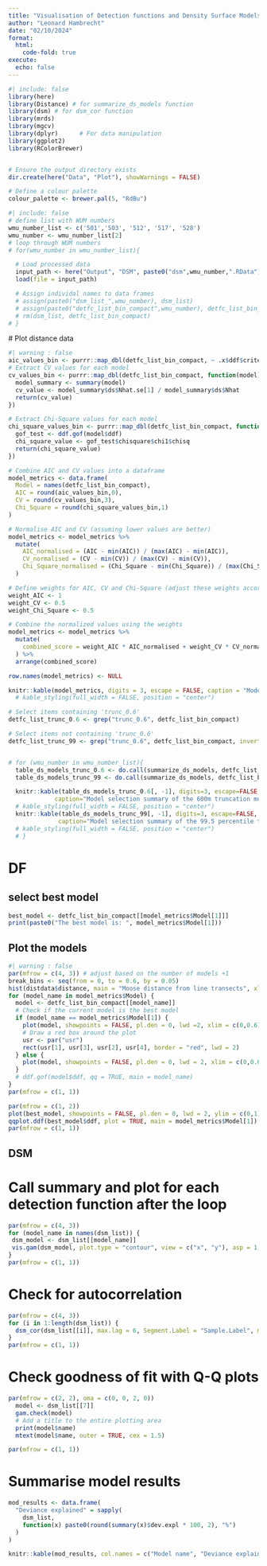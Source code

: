 ```yaml
---
title: "Visualisation of Detection functions and Density Surface Models"
author: "Leonard Hambrecht"
date: "02/10/2024"
format: 
  html:
    code-fold: true
execute:
  echo: false
---
```

```r
#| include: false
library(here)
library(Distance) # for summarize_ds_models function
library(dsm) # for dsm_cor function
library(mrds)
library(mgcv)
library(dplyr)      # For data manipulation
library(ggplot2)
library(RColorBrewer)


# Ensure the output directory exists
dir.create(here("Data", "Plot"), showWarnings = FALSE)

# Define a colour palette
colour_palette <- brewer.pal(5, "RdBu")
```
```r
#| include: false
# define list with WUM numbers
wmu_number_list <- c('501','503', '512', '517', '528')
wmu_number <- wmu_number_list[2]
# loop through WUM numbers
# for(wmu_number in wmu_number_list){

  # Load processed data
  input_path <- here("Output", "DSM", paste0("dsm",wmu_number,".RData"))
  load(file = input_path)

  # Assign individal names to data frames
  # assign(paste0("dsm_list_",wmu_number), dsm_list)
  # assign(paste0("detfc_list_bin_compact",wmu_number), detfc_list_bin_compact)
  # rm(dsm_list, detfc_list_bin_compact)
# }
```
  # Plot distance data
  
```r
#| warning : false
aic_values_bin <- purrr::map_dbl(detfc_list_bin_compact, ~ .x$ddf$criterion)
# Extract CV values for each model
cv_values_bin <- purrr::map_dbl(detfc_list_bin_compact, function(model) {
  model_summary <- summary(model)
  cv_value <- model_summary$ds$Nhat.se[1] / model_summary$ds$Nhat
  return(cv_value)
})

# Extract Chi-Square values for each model
chi_square_values_bin <- purrr::map_dbl(detfc_list_bin_compact, function(model) {
  gof_test <- ddf.gof(model$ddf)
  chi_square_value <- gof_test$chisquare$chi1$chisq
  return(chi_square_value)
})

# Combine AIC and CV values into a dataframe
model_metrics <- data.frame(
  Model = names(detfc_list_bin_compact),
  AIC = round(aic_values_bin,0),
  CV = round(cv_values_bin,3),
  Chi_Square = round(chi_square_values_bin,1)
)

# Normalise AIC and CV (assuming lower values are better)
model_metrics <- model_metrics %>%
  mutate(
    AIC_normalised = (AIC - min(AIC)) / (max(AIC) - min(AIC)),
    CV_normalised = (CV - min(CV)) / (max(CV) - min(CV)),
    Chi_Square_normalised = (Chi_Square - min(Chi_Square)) / (max(Chi_Square) - min(Chi_Square))
  )

# Define weights for AIC, CV and Chi-Square (adjust these weights according to your preference)
weight_AIC <- 1
weight_CV <- 0.5
weight_Chi_Square <- 0.5

# Combine the normalized values using the weights
model_metrics <- model_metrics %>%
  mutate(
    combined_score = weight_AIC * AIC_normalised + weight_CV * CV_normalised + weight_Chi_Square * Chi_Square_normalised
  ) %>%
  arrange(combined_score)

row.names(model_metrics) <- NULL
```
```r
knitr::kable(model_metrics, digits = 3, escape = FALSE, caption = "Model comparison metrics") # %>%
  # kable_styling(full_width = FALSE, position = "center")

```


```r
# Select items containing 'trunc_0.6'
detfc_list_trunc_0.6 <- grep("trunc_0.6", detfc_list_bin_compact)

# Select items not containing 'trunc_0.6'
detfc_list_trunc_99 <- grep("trunc_0.6", detfc_list_bin_compact, invert = TRUE)


# for (wmu_number in wmu_number_list){
  table_ds_models_trunc_0.6 <- do.call(summarize_ds_models, detfc_list_bin_compact[detfc_list_trunc_0.6])
  table_ds_models_trunc_99 <- do.call(summarize_ds_models, detfc_list_bin_compact[detfc_list_trunc_99])
```
```r
  knitr::kable(table_ds_models_trunc_0.6[, -1], digits=3, escape=FALSE,
             caption="Model selection summary of the 600m truncation models") # %>%
  # kable_styling(full_width = FALSE, position = "center")
  knitr::kable(table_ds_models_trunc_99[, -1], digits=3, escape=FALSE,
              caption="Model selection summary of the 99.5 percentile truncation models") # %>%
  # kable_styling(full_width = FALSE, position = "center")
  # }

```


# DF
## select best model
```r
best_model <- detfc_list_bin_compact[[model_metrics$Model[1]]]
print(paste0("The best model is: ", model_metrics$Model[1]))
```
## Plot the models
```r
#| warning : false
par(mfrow = c(4, 3)) # adjust based on the number of models +1
break_bins <- seq(from = 0, to = 0.6, by = 0.05)
hist(distdata$distance, main = "Moose distance from line transects", xlab = "Distance (km)", breaks = break_bins)
for (model_name in model_metrics$Model) {
  model <- detfc_list_bin_compact[[model_name]]
  # Check if the current model is the best model
  if (model_name == model_metrics$Model[1]) {
    plot(model, showpoints = FALSE, pl.den = 0, lwd =2, xlim = c(0,0.6), ylim = c(0,1), main = paste(model_name, "AIC:", round(model$ddf$criterion,2)))
    # Draw a red box around the plot
    usr <- par("usr")
    rect(usr[1], usr[3], usr[2], usr[4], border = "red", lwd = 2)
  } else {
    plot(model, showpoints = FALSE, pl.den = 0, lwd = 2, xlim = c(0,0.6), ylim = c(0,1), main = paste(model_name, "AIC:", round(model$ddf$criterion,2)))
  }
  # ddf.gof(model$ddf, qq = TRUE, main = model_name)
}
par(mfrow = c(1, 1))
```


```r
par(mfrow = c(1, 2))
plot(best_model, showpoints = FALSE, pl.den = 0, lwd = 2, ylim = c(0,1), main = model_metrics$Model[1])
qqplot.ddf(best_model$ddf, plot = TRUE, main = model_metrics$Model[1])
par(mfrow = c(1, 1))
```


## DSM

# Call summary and plot for each detection function after the loop
```r
par(mfrow = c(4, 3))
for (model_name in names(dsm_list)) {
 dsm_model <- dsm_list[[model_name]]
 vis.gam(dsm_model, plot.type = "contour", view = c("x", "y"), asp = 1, type = "response", contour.col = "black", n.grid = 500, main = model_name)
}
par(mfrow = c(1, 1))
```
# Check for autocorrelation
```r
par(mfrow = c(4, 3))
for (i in 1:length(dsm_list)) {
  dsm_cor(dsm_list[[i]], max.lag = 6, Segment.Label = "Sample.Label", main = names(dsm_list)[[i]])
}
par(mfrow = c(1, 1))
```
# Check goodness of fit with Q-Q plots
```r
par(mfrow = c(2, 2), oma = c(0, 0, 2, 0))
  model <- dsm_list[[7]]
  gam.check(model)
  # Add a title to the entire plotting area
  print(model$name)
  mtext(model$name, outer = TRUE, cex = 1.5)

par(mfrow = c(1, 1))
```



# Summarise model results
```r
mod_results <- data.frame(
  "Deviance explained" = sapply(
    dsm_list,
    function(x) paste0(round(summary(x)$dev.expl * 100, 2), "%")
  )
)

knitr::kable(mod_results, col.names = c("Model name", "Deviance explained"))
```